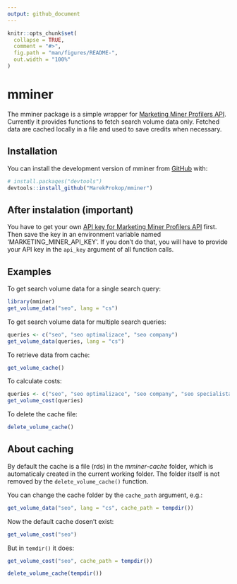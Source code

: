 ```yaml
---
output: github_document
---
```


<!-- README.md is generated from README.Rmd. Please edit that file -->

```r
knitr::opts_chunk$set(
  collapse = TRUE,
  comment = "#>",
  fig.path = "man/figures/README-",
  out.width = "100%"
)
```

# mminer

<!-- badges: start -->
<!-- badges: end -->

The mminer package is a simple wrapper for [Marketing Miner Profilers API](https://help.marketingminer.com/en/article/profilers-api/). Currently it provides functions to fetch search volume data only. Fetched data are cached locally in a file and used to save credits when necessary.

## Installation

You can install the development version of mminer from [GitHub](https://github.com/) with:

``` r
# install.packages("devtools")
devtools::install_github("MarekProkop/mminer")
```

## After instalation (important)

You have to get your own [API key for Marketing Miner Profilers API](https://www.marketingminer.com/en/settings/api-settings) first. Then save the key in an environment variable named 'MARKETING_MINER_API_KEY'. If you don't do that, you will have to provide your API key in the `api_key` argument of all function calls.

## Examples

To get search volume data for a single search query:

```r
library(mminer)
get_volume_data("seo", lang = "cs")
```

To get search volume data for multiple search queries:

```r
queries <- c("seo", "seo optimalizace", "seo company")
get_volume_data(queries, lang = "cs")
```

To retrieve data from cache:

```r
get_volume_cache()
```

To calculate costs:

```r
queries <- c("seo", "seo optimalizace", "seo company", "seo specialista")
get_volume_cost(queries)
```

To delete the cache file:

```r
delete_volume_cache()
```

## About caching

By default the cache is a file (rds) in the _mminer-cache_ folder, which is automaticaly created in the current working folder. The folder itself is not removed by the `delete_volume_cache()` function.

You can change the cache folder by the `cache_path` argument, e.g.:

```r
get_volume_data("seo", lang = "cs", cache_path = tempdir())
```

Now the default cache dosen't exist:

```r
get_volume_cost("seo")
```

But in `temdir()` it does:

```r
get_volume_cost("seo", cache_path = tempdir())
```

```r
delete_volume_cache(tempdir())
```

